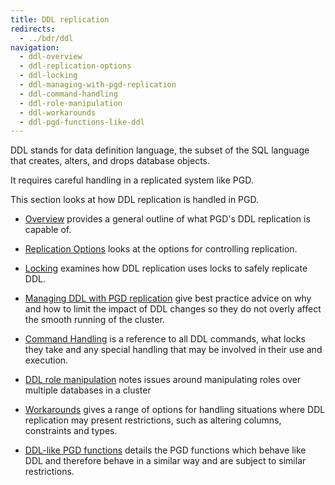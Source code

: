 ```yaml
---
title: DDL replication
redirects: 
  - ../bdr/ddl
navigation:
  - ddl-overview
  - ddl-replication-options
  - ddl-locking
  - ddl-managing-with-pgd-replication
  - ddl-command-handling
  - ddl-role-manipulation
  - ddl-workarounds
  - ddl-pgd-functions-like-ddl
---
```


DDL stands for data definition language, the subset of the SQL
language that creates, alters, and drops database objects.

It requires careful handling in a replicated system like PGD.

This section looks at how DDL replication is handled in PGD.

* [Overview](ddl-overview) provides a general outline of what PGD's DDL replication is capable of.

* [Replication Options](ddl-replication-options) looks at the options for controlling replication.

* [Locking](ddl-locking) examines how DDL replication uses locks to safely replicate DDL.

* [Managing DDL with PGD replication](ddl-managing-with-pgd-replication) give best practice advice on why and how to limit the impact of DDL changes so they do not overly affect the smooth running of the cluster.

* [Command Handling](ddl-command-handling) is a reference to all DDL commands, what locks they take and any special handling that may be involved in their use and execution.

* [DDL role manipulation](ddl-role-manipulation) notes issues around manipulating roles over multiple databases in a cluster

* [Workarounds](ddl-workarounds) gives a range of options for handling situations where DDL replication may present restrictions, such as altering columns, constraints and types.

* [DDL-like PGD functions](ddl-pgd-functions-like-ddl) details the PGD functions which behave like DDL and therefore behave in a similar way and are subject to similar restrictions.


